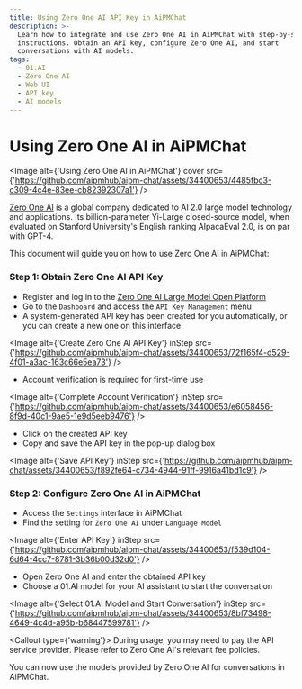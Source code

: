 ```yaml
---
title: Using Zero One AI API Key in AiPMChat
description: >-
  Learn how to integrate and use Zero One AI in AiPMChat with step-by-step
  instructions. Obtain an API key, configure Zero One AI, and start
  conversations with AI models.
tags:
  - 01.AI
  - Zero One AI
  - Web UI
  - API key
  - AI models
---
```


# Using Zero One AI in AiPMChat

<Image
  alt={'Using Zero One AI in AiPMChat'}
  cover
  src={'https://github.com/aipmhub/aipm-chat/assets/34400653/4485fbc3-c309-4c4e-83ee-cb82392307a1'}
/>

[Zero One AI](https://www.01.ai/) is a global company dedicated to AI 2.0 large model technology and applications. Its billion-parameter Yi-Large closed-source model, when evaluated on Stanford University's English ranking AlpacaEval 2.0, is on par with GPT-4.

This document will guide you on how to use Zero One AI in AiPMChat:

<Steps>

### Step 1: Obtain Zero One AI API Key

- Register and log in to the [Zero One AI Large Model Open Platform](https://platform.lingyiwanwu.com/)
- Go to the `Dashboard` and access the `API Key Management` menu
- A system-generated API key has been created for you automatically, or you can create a new one on this interface

<Image
  alt={'Create Zero One AI API Key'}
  inStep
  src={'https://github.com/aipmhub/aipm-chat/assets/34400653/72f165f4-d529-4f01-a3ac-163c66e5ea73'}
/>

- Account verification is required for first-time use

<Image
  alt={'Complete Account Verification'}
  inStep
  src={'https://github.com/aipmhub/aipm-chat/assets/34400653/e6058456-8f9d-40c1-9ae5-1e9d5eeb9476'}
/>

- Click on the created API key
- Copy and save the API key in the pop-up dialog box

<Image
  alt={'Save API Key'}
  inStep
  src={'https://github.com/aipmhub/aipm-chat/assets/34400653/f892fe64-c734-4944-91ff-9916a41bd1c9'}
/>

### Step 2: Configure Zero One AI in AiPMChat

- Access the `Settings` interface in AiPMChat
- Find the setting for `Zero One AI` under `Language Model`

<Image
  alt={'Enter API Key'}
  inStep
  src={'https://github.com/aipmhub/aipm-chat/assets/34400653/f539d104-6d64-4cc7-8781-3b36b00d32d0'}
/>

- Open Zero One AI and enter the obtained API key
- Choose a 01.AI model for your AI assistant to start the conversation

<Image
  alt={'Select 01.AI Model and Start Conversation'}
  inStep
  src={'https://github.com/aipmhub/aipm-chat/assets/34400653/8bf73498-4649-4c4d-a95b-b68447599781'}
/>

<Callout type={'warning'}>
  During usage, you may need to pay the API service provider. Please refer to Zero One AI's relevant
  fee policies.
</Callout>

</Steps>

You can now use the models provided by Zero One AI for conversations in AiPMChat.
